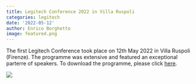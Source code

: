 ```yaml
---
title: Legitech Conference 2022 in Villa Ruspoli
categories: legitech
date: '2022-05-12'
author: Enrico Borghetto
image: featured.png
---
```


The first Legitech Conference took place on 12th May 2022 in Villa Ruspoli (Firenze). The programme was extensive and featured an exceptional parterre of speakers. To download the programme, please click [here](https://www.dropbox.com/s/jy1k7e2ijj3bx0h/DSG_Seminario_Tecnica_Legislativa.pdf?dl=0).

![](legitech_conference_2022.png)
